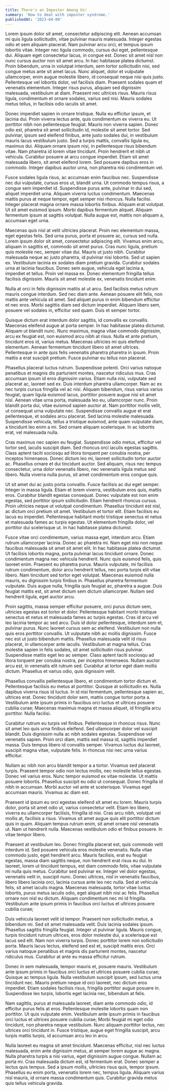 ```yaml
---
title: There's an Imposter Among Us!
summary: 'How to deal with imposter syndrome.'
publishedAt: '2023-04-09'
---
```


Lorem ipsum dolor sit amet, consectetur adipiscing elit. Aenean accumsan mi quis ligula sollicitudin, vitae pulvinar mauris malesuada. Integer egestas odio et sem aliquam placerat. Nam pulvinar arcu orci, et tempus ipsum lobortis vitae. Integer nec ligula commodo, cursus dui eget, pellentesque dui. Aliquam eget consectetur lacus, in congue est. Donec sit amet nisl non nunc cursus auctor non sit amet arcu. In hac habitasse platea dictumst. Proin bibendum, urna in volutpat interdum, sem tortor sollicitudin nisi, sed congue metus ante sit amet lacus. Nunc aliquet, dolor et vulputate ullamcorper, enim augue molestie libero, id consequat neque nisi quis justo. Pellentesque vel lobortis dolor, vel facilisis diam. Praesent sodales quam et venenatis elementum. Integer risus purus, aliquam sed dignissim malesuada, vestibulum at diam. Praesent nec ultrices risus. Mauris risus ligula, condimentum et ornare sodales, varius sed nisi. Mauris sodales metus tellus, in facilisis odio iaculis sit amet.

Donec imperdiet sapien in ornare tristique. Nulla eu efficitur ipsum, et lacinia dui. Proin viverra lectus ante, quis condimentum ex viverra eu. Ut porttitor nibh non pellentesque feugiat. Mauris non viverra sapien. Donec odio est, pharetra sit amet sollicitudin id, molestie sit amet tortor. Sed pulvinar, ipsum sed eleifend finibus, ante justo sodales dui, in vestibulum mauris lacus vestibulum justo. Sed a turpis mattis, convallis ligula eu, maximus dui. Aliquam ornare ipsum nisi, in pellentesque risus bibendum vitae. Nam pharetra id lorem vitae tincidunt. Proin hendrerit et nibh ut vehicula. Curabitur posuere at arcu congue imperdiet. Etiam sit amet malesuada libero, sit amet eleifend lorem. Sed posuere dapibus eros in commodo. Integer dapibus auctor urna, non pharetra nisi condimentum vel.

Fusce sodales ligula risus, ac accumsan enim faucibus nec. Suspendisse nec dui vulputate, cursus eros ut, blandit urna. Ut commodo tempus risus, a congue sem imperdiet id. Suspendisse purus ante, pulvinar in dui sed, aliquet imperdiet urna. Aliquam viverra luctus condimentum. Maecenas mattis purus at neque tempor, eget semper nisi rhoncus. Nulla facilisi. Integer placerat magna ornare massa lobortis finibus. Aliquam erat volutpat. Ut sit amet euismod ipsum. Morbi dapibus fermentum aliquet. Aliquam fermentum ipsum at sagittis volutpat. Nulla augue est, mattis non aliquam a, accumsan eget urna.

Maecenas quis nisl at velit ultricies placerat. Proin nec elementum massa, eget egestas felis. Sed urna purus, porta et posuere ac, cursus sed nulla. Lorem ipsum dolor sit amet, consectetur adipiscing elit. Vivamus enim arcu, aliquam in sagittis et, commodo sit amet purus. Cras nunc ligula, pretium quis molestie nec, semper vitae dui. Mauris ut justo nibh. Curabitur malesuada neque ac justo pharetra, id pulvinar nisi lobortis. Sed ut sapien ex. Vestibulum lacinia ex sodales diam pretium gravida. Curabitur sodales urna at lacinia faucibus. Donec sem augue, vehicula eget lacinia a, imperdiet et tellus. Proin vel massa ex. Donec elementum fringilla tellus facilisis dignissim. Mauris sit amet molestie ex, venenatis tincidunt enim.

Nulla at orci in felis dignissim mattis at ut arcu. Sed facilisis metus rutrum mauris congue interdum. Sed nec diam ante. Aenean posuere elit felis, non mattis ante vehicula sit amet. Sed aliquet purus in enim bibendum efficitur et nec eros. Morbi sagittis diam sed dictum imperdiet. Aliquam libero sem, posuere vel sodales in, efficitur sed quam. Duis et semper tortor.

Quisque dictum erat interdum dolor sagittis, id convallis ex convallis. Maecenas eleifend augue at porta semper. In hac habitasse platea dictumst. Aliquam ut blandit nunc. Nunc maximus, magna vitae commodo dignissim, arcu ex feugiat est, non euismod arcu nibh at risus. Nulla et ante pretium, tincidunt eros id, varius metus. Maecenas ultricies mi quis eleifend elementum. Aenean fermentum tincidunt libero sit amet ultrices. Pellentesque in ante quis felis venenatis pharetra pharetra in ipsum. Proin mattis a erat suscipit pretium. Fusce pulvinar eu tellus non placerat.

Phasellus placerat luctus rutrum. Suspendisse potenti. Orci varius natoque penatibus et magnis dis parturient montes, nascetur ridiculus mus. Cras accumsan ipsum id eros dignissim varius. Etiam nulla nisi, vulputate sed placerat ac, laoreet sed ex. Duis interdum pharetra ullamcorper. Nam ac ex nec turpis cursus fringilla vel ac nisi. Aliquam bibendum, risus varius varius feugiat, quam ligula euismod lacus, porttitor posuere augue nisi sit amet nisl. Aenean vitae urna porta, malesuada leo eu, ullamcorper nunc. Proin blandit porta dui, vitae euismod sapien auctor at. Nam porttitor mollis velit, ut consequat urna vulputate nec. Suspendisse convallis augue et erat pellentesque, et sodales arcu placerat. Sed lacinia molestie malesuada. Suspendisse vehicula, tellus a tristique euismod, ante quam vulputate diam, a tincidunt leo enim a mi. Sed ornare aliquam scelerisque. In ac lobortis erat, vel malesuada nulla.

Cras maximus nec sapien eu feugiat. Suspendisse odio metus, efficitur vel tortor sed, iaculis suscipit diam. Sed rhoncus orci iaculis egestas sagittis. Class aptent taciti sociosqu ad litora torquent per conubia nostra, per inceptos himenaeos. Donec dictum leo mi, laoreet sollicitudin tortor auctor ac. Phasellus ornare et dui tincidunt auctor. Sed aliquam, risus nec tempus consectetur, urna dolor venenatis libero, nec venenatis ligula metus sed libero. Nulla viverra nulla purus, sit amet condimentum eros congue quis.

Ut sit amet dui ac justo porta convallis. Fusce facilisis ac dui eget semper. Integer in massa ligula. Etiam et lorem viverra, vestibulum eros quis, mattis eros. Curabitur blandit egestas consequat. Donec vulputate est non enim egestas, sed porttitor ipsum sollicitudin. Etiam hendrerit rhoncus cursus. Proin ultricies neque ut volutpat condimentum. Phasellus tincidunt est nisl, ac dictum orci pretium sit amet. Vestibulum et tortor elit. Etiam facilisis eu lacus eu imperdiet. Pellentesque habitant morbi tristique senectus et netus et malesuada fames ac turpis egestas. Ut elementum fringilla dolor, vel porttitor dui scelerisque ut. In hac habitasse platea dictumst.

Fusce vitae orci condimentum, varius massa eget, interdum arcu. Etiam rutrum ullamcorper lacinia. Donec ac pharetra mi. Nam eget nisi non neque faucibus malesuada sit amet sit amet elit. In hac habitasse platea dictumst. Ut facilisis lobortis magna, porta pulvinar lacus tincidunt ornare. Donec condimentum magna nec vehicula hendrerit. Nunc quis euismod felis, quis laoreet enim. Praesent eu pharetra purus. Mauris vulputate, mi facilisis rutrum condimentum, dolor arcu hendrerit tellus, nec porta turpis elit vitae libero. Nam tincidunt sed tortor eget volutpat. Maecenas euismod nulla mauris, eu dignissim turpis finibus in. Phasellus pharetra fermentum vulputate. Duis augue nulla, fringilla quis feugiat ac, pharetra a augue. Duis feugiat mattis est, sit amet dictum sem dictum ullamcorper. Nullam sed hendrerit ligula, eget auctor arcu.

Proin sagittis, massa semper efficitur posuere, orci purus dictum sem, ultricies egestas est tortor et dolor. Pellentesque habitant morbi tristique senectus et netus et malesuada fames ac turpis egestas. Cras id arcu vel leo lacinia tempor ac sed arcu. Duis id dolor pellentesque, interdum sem et, pulvinar purus. Nunc laoreet cursus sem ac eleifend. Vestibulum non nulla quis eros porttitor convallis. Ut vulputate nibh ac mollis dignissim. Fusce nec est ut justo bibendum mattis. Phasellus malesuada velit id risus placerat, in ullamcorper ante iaculis. Vestibulum at magna tellus. Cras molestie sapien in felis sodales, sit amet sollicitudin risus pulvinar. Suspendisse mattis eget leo ac semper. Class aptent taciti sociosqu ad litora torquent per conubia nostra, per inceptos himenaeos. Nullam auctor arcu est, in venenatis elit rutrum sed. Curabitur at tortor eget diam mollis dictum. Phasellus et varius odio, quis dignissim velit.

Phasellus convallis pellentesque libero, et condimentum tortor dictum et. Pellentesque facilisis eu metus at porttitor. Quisque at sollicitudin ex. Nulla dapibus viverra risus id luctus. In id nisi fermentum, pellentesque sapien ac, ultrices erat. Donec tincidunt dolor sem, mattis congue tortor porta a. Vestibulum ante ipsum primis in faucibus orci luctus et ultrices posuere cubilia curae; Maecenas maximus magna et massa aliquet, id fringilla arcu porttitor. Nulla facilisi.

Curabitur rutrum eu turpis vel finibus. Pellentesque in rhoncus risus. Nunc sit amet leo quis urna finibus eleifend. Sed ullamcorper dolor vel suscipit blandit. Duis dignissim nulla ac nibh sodales egestas. Suspendisse vel venenatis sapien. Proin orci diam, mattis sed massa id, sagittis imperdiet massa. Duis tempus libero id convallis semper. Vivamus luctus dui laoreet, suscipit magna vitae, vulputate felis. In rhoncus nisi nec urna varius efficitur.

Nullam ac nibh non arcu blandit tempor a a tortor. Vivamus sed placerat turpis. Praesent tempor odio non lectus mollis, nec molestie tellus egestas. Donec vel varius eros. Nunc tempor euismod ex vitae molestie. Ut mattis posuere lobortis. Phasellus suscipit eu odio ut consequat. Donec fringilla id nibh in accumsan. Morbi auctor vel ante et scelerisque. Vivamus eget accumsan mauris. Vivamus ac diam est.

Praesent id ipsum eu orci egestas eleifend sit amet eu lorem. Mauris turpis dolor, porta sit amet odio ut, varius consectetur velit. Etiam leo libero, viverra eu ullamcorper facilisis, fringilla id nisi. Cras arcu nibh, volutpat vel mollis at, facilisis a risus. Vivamus sit amet augue quis elit porttitor dictum quis in quam. Aliquam tempus rutrum enim, sit amet ornare nisl venenatis ut. Nam ut hendrerit nulla. Maecenas vestibulum odio et finibus posuere. In vitae tempor libero.

Praesent at vestibulum leo. Donec fringilla placerat est, quis commodo velit interdum id. Sed posuere vehicula eros molestie venenatis. Nulla vitae commodo justo, eget hendrerit arcu. Mauris facilisis, erat eu feugiat egestas, massa diam sagittis neque, non hendrerit erat risus eu dui. In laoreet, lorem ut tincidunt tempus, est diam commodo felis, vitae vulputate mi nulla quis metus. Curabitur sed pulvinar ex. Integer vel dolor egestas, venenatis velit in, suscipit nunc. Donec ultrices, nisl in venenatis faucibus, libero libero lacinia orci, lacinia cursus ante leo nec nulla. Sed at vehicula felis, sit amet iaculis magna. Maecenas malesuada, tortor vitae luctus lobortis, purus metus iaculis odio, eget aliquet nibh nisi ac felis. Phasellus ornare non nisl eu dictum. Aliquam condimentum nec mi id fringilla. Vestibulum ante ipsum primis in faucibus orci luctus et ultrices posuere cubilia curae;

Duis vehicula laoreet velit id tempor. Praesent non sollicitudin metus, a bibendum mi. Sed sit amet malesuada velit. Duis lacinia sodales ipsum. Phasellus sagittis fringilla feugiat. Integer ut pulvinar ligula. Mauris congue, turpis tincidunt rutrum ultrices, eros dolor molestie dui, a scelerisque est lacus sed elit. Nam non viverra turpis. Donec porttitor lorem non sollicitudin porta. Mauris lacus lectus, eleifend sed est et, suscipit mattis eros. Orci varius natoque penatibus et magnis dis parturient montes, nascetur ridiculus mus. Curabitur at ante eu massa efficitur rutrum.

Donec in sem malesuada, tempor mauris et, posuere mauris. Vestibulum ante ipsum primis in faucibus orci luctus et ultrices posuere cubilia curae; Quisque ac tempus ligula. Nulla vestibulum suscipit ipsum, sed luctus urna tincidunt nec. Mauris pretium neque id orci laoreet, nec dictum eros imperdiet. Etiam sodales facilisis risus, fringilla porttitor augue posuere in. Suspendisse leo turpis, lobortis eget lacinia nec, bibendum at felis.

Nam sagittis, purus at malesuada laoreet, diam ante commodo odio, id efficitur purus felis at eros. Pellentesque molestie lobortis quam non porttitor. Ut quis vulputate enim. Vestibulum ante ipsum primis in faucibus orci luctus et ultrices posuere cubilia curae; Morbi feugiat mi eget odio tincidunt, non pharetra neque vestibulum. Nunc aliquam porttitor lectus, nec ultrices orci tincidunt in. Fusce tristique, augue eget fringilla suscipit, arcu turpis mattis turpis, id accumsan arcu leo in arcu.

Nulla laoreet eu magna sit amet tincidunt. Maecenas efficitur, nisl nec luctus malesuada, enim ante dignissim metus, at semper lorem augue ac magna. Nulla pharetra turpis a nisi varius, eget dignissim augue congue. Nullam ac porta mi. Cras malesuada dictum est, id fermentum erat. Donec semper a lectus quis tempus. Sed a ipsum mollis, ultricies risus quis, tempor ipsum. Phasellus eu enim porta, venenatis lorem nec, tempus ligula. Aliquam varius nisl mauris, id ornare massa condimentum quis. Curabitur gravida metus quis tellus vehicula gravida.
